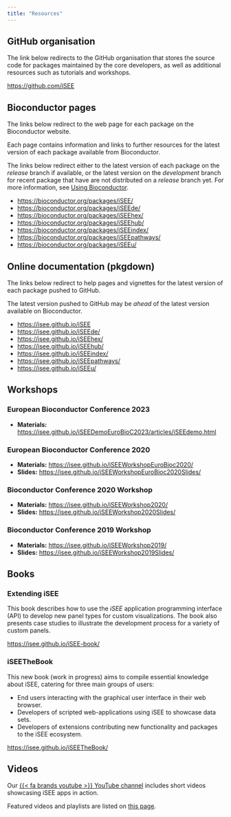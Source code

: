 ```yaml
---
title: "Resources"
---
```


## GitHub organisation

The link below redirects to the GitHub organisation that stores the source code for packages maintained by the core developers, as well as additional resources such as tutorials and workshops.

<https://github.com/iSEE>

## Bioconductor pages

The links below redirect to the web page for each package on the Bioconductor website.

Each page contains information and links to further resources for the latest version of each package available from Bioconductor.

::: {.callout-note}
The links below redirect either to the latest version of each package on the *release* branch if available,
or the latest version on the *development* branch for recent package that have are not distributed on a *release* branch yet.
For more information, see [Using Bioconductor](https://www.bioconductor.org/install/).
:::

- <https://bioconductor.org/packages/iSEE/>
- <https://bioconductor.org/packages/iSEEde/>
- <https://bioconductor.org/packages/iSEEhex/>
- <https://bioconductor.org/packages/iSEEhub/>
- <https://bioconductor.org/packages/iSEEindex/>
- <https://bioconductor.org/packages/iSEEpathways/>
- <https://bioconductor.org/packages/iSEEu/>

## Online documentation (pkgdown)

The links below redirect to help pages and vignettes for the latest version of each package pushed to GitHub.

::: {.callout-note}
The latest version pushed to GitHub  may be *ahead* of the latest version available on Bioconductor.
:::

- <https://isee.github.io/iSEE>
- <https://isee.github.io/iSEEde/>
- <https://isee.github.io/iSEEhex/>
- <https://isee.github.io/iSEEhub/>
- <https://isee.github.io/iSEEindex/>
- <https://isee.github.io/iSEEpathways/>
- <https://isee.github.io/iSEEu/>

## Workshops

### European Bioconductor Conference 2023

- **Materials:** <https://isee.github.io/iSEEDemoEuroBioC2023/articles/iSEEdemo.html>

### European Bioconductor Conference 2020

- **Materials:** <https://isee.github.io/iSEEWorkshopEuroBioc2020/>
- **Slides:** <https://isee.github.io/iSEEWorkshopEuroBioc2020Slides/>

### Bioconductor Conference 2020 Workshop

- **Materials:** <https://isee.github.io/iSEEWorkshop2020/>
- **Slides:** <https://isee.github.io/iSEEWorkshop2020Slides/>

### Bioconductor Conference 2019 Workshop

- **Materials:** <https://isee.github.io/iSEEWorkshop2019/>
- **Slides:** <https://isee.github.io/iSEEWorkshop2019Slides/>

## Books

### Extending iSEE

This book describes how to use the *iSEE* application programming interface (API) to develop new panel types for custom visualizations.
The book also presents case studies to illustrate the development process for a variety of custom panels.

<https://isee.github.io/iSEE-book/>

### iSEETheBook

This new book (work in progress) aims to compile essential knowledge about iSEE, catering for three main groups of users:

- End users interacting with the graphical user interface in their web browser.
- Developers of scripted web-applications using iSEE to showcase data sets.
- Developers of extensions contributing new functionality and packages to the iSEE ecosystem.

<https://isee.github.io/iSEETheBook/>

## Videos

Our [{{< fa brands youtube >}} YouTube channel][isee-youtube] includes short videos showcasing iSEE apps in action.

Featured videos and playlists are listed on [this page](/videos.qmd).

<!-- 
Other resources:

- <https://github.com/iSEE/iSEE_instances>
-->

[isee-youtube]: https://www.youtube.com/@iSEEdevelopers
